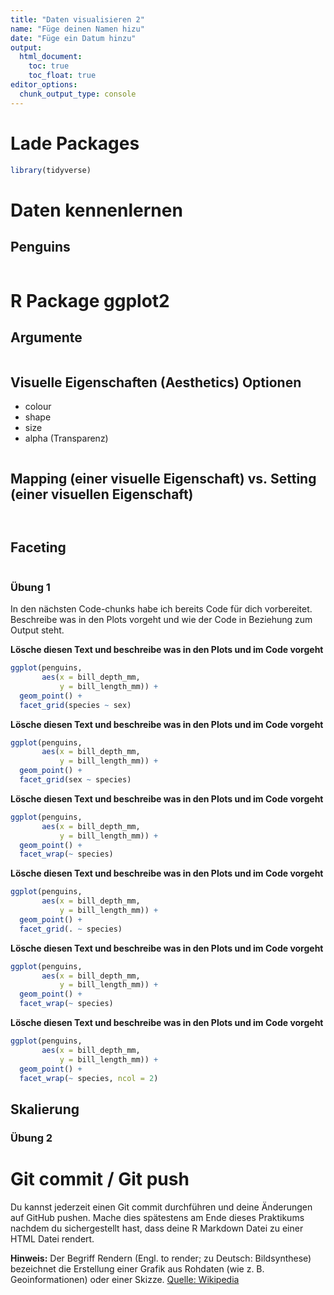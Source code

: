 ```yaml
---
title: "Daten visualisieren 2"
name: "Füge deinen Namen hizu"
date: "Füge ein Datum hinzu"
output: 
  html_document: 
    toc: true
    toc_float: true
editor_options: 
  chunk_output_type: console
---
```


# Lade Packages

```r

library(tidyverse)

```

# Daten kennenlernen

## Penguins

```r

```

# R Package ggplot2

## Argumente

```r

```

## Visuelle Eigenschaften (Aesthetics) Optionen

- colour
- shape
- size
- alpha (Transparenz)

```r

```

## Mapping (einer visuelle Eigenschaft) vs. Setting (einer visuellen Eigenschaft)

```r


```


```r


```

## Faceting

```r



```

### Übung 1

In den nächsten Code-chunks habe ich bereits Code für dich vorbereitet. Beschreibe was in den Plots vorgeht und wie der Code in Beziehung zum Output steht.

**Lösche diesen Text und beschreibe was in den Plots und im Code vorgeht**

```r

ggplot(penguins, 
       aes(x = bill_depth_mm, 
           y = bill_length_mm)) + 
  geom_point() +
  facet_grid(species ~ sex)

```

**Lösche diesen Text und beschreibe was in den Plots und im Code vorgeht**

```r

ggplot(penguins, 
       aes(x = bill_depth_mm, 
           y = bill_length_mm)) + 
  geom_point() +
  facet_grid(sex ~ species)

```

**Lösche diesen Text und beschreibe was in den Plots und im Code vorgeht**

```r

ggplot(penguins, 
       aes(x = bill_depth_mm, 
           y = bill_length_mm)) + 
  geom_point() +
  facet_wrap(~ species)

```

**Lösche diesen Text und beschreibe was in den Plots und im Code vorgeht**

```r

ggplot(penguins, 
       aes(x = bill_depth_mm,
           y = bill_length_mm)) + 
  geom_point() +
  facet_grid(. ~ species)


```

**Lösche diesen Text und beschreibe was in den Plots und im Code vorgeht**

```r

ggplot(penguins, 
       aes(x = bill_depth_mm, 
           y = bill_length_mm)) + 
  geom_point() +
  facet_wrap(~ species)

```

**Lösche diesen Text und beschreibe was in den Plots und im Code vorgeht**

```r

ggplot(penguins, 
       aes(x = bill_depth_mm, 
           y = bill_length_mm)) + 
  geom_point() +
  facet_wrap(~ species, ncol = 2)

```

## Skalierung



### Übung 2



# Git commit / Git push 

Du kannst jederzeit einen Git commit durchführen und deine Änderungen auf GitHub pushen. Mache dies spätestens am Ende dieses Praktikums nachdem du sichergestellt hast, dass deine R Markdown Datei zu einer HTML Datei rendert. 

**Hinweis:** Der Begriff Rendern (Engl. to render; zu Deutsch: Bildsynthese) bezeichnet die Erstellung einer Grafik aus Rohdaten (wie z. B. Geoinformationen) oder einer Skizze. [Quelle: Wikipedia](https://de.wikipedia.org/wiki/Rendern_%28Design%29)